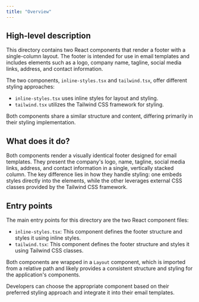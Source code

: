 ```yaml
---
title: "Overview"
---
```


## High-level description
This directory contains two React components that render a footer with a single-column layout. The footer is intended for use in email templates and includes elements such as a logo, company name, tagline, social media links, address, and contact information. 

The two components, `inline-styles.tsx` and `tailwind.tsx`, offer different styling approaches:

- `inline-styles.tsx` uses inline styles for layout and styling.
- `tailwind.tsx` utilizes the Tailwind CSS framework for styling.

Both components share a similar structure and content, differing primarily in their styling implementation.

## What does it do?
Both components render a visually identical footer designed for email templates. They present the company's logo, name, tagline, social media links, address, and contact information in a single, vertically stacked column. The key difference lies in how they handle styling: one embeds styles directly into the elements, while the other leverages external CSS classes provided by the Tailwind CSS framework.

## Entry points
The main entry points for this directory are the two React component files:

- `inline-styles.tsx`: This component defines the footer structure and styles it using inline styles.
- `tailwind.tsx`: This component defines the footer structure and styles it using Tailwind CSS classes.

Both components are wrapped in a `Layout` component, which is imported from a relative path and likely provides a consistent structure and styling for the application's components.

Developers can choose the appropriate component based on their preferred styling approach and integrate it into their email templates.
